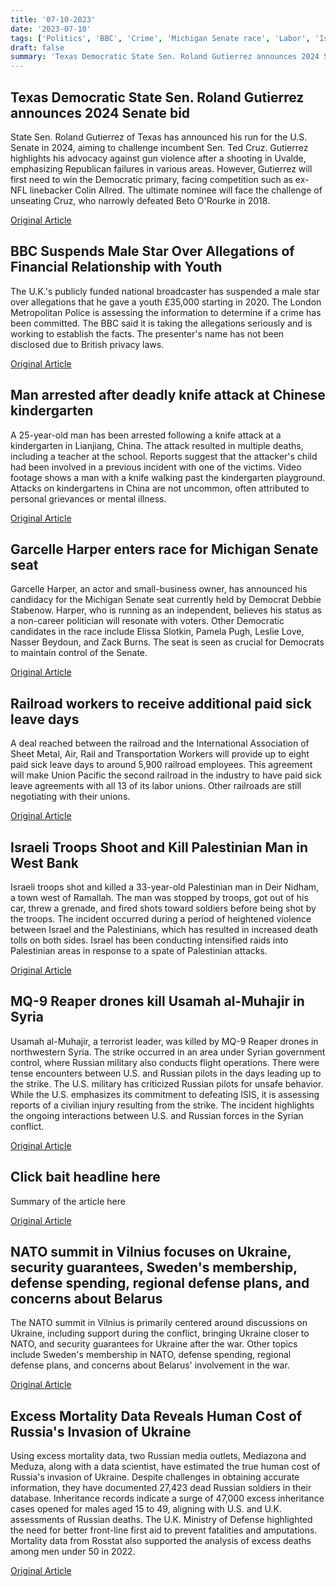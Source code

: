 ```yaml
---
title: '07-10-2023'
date: '2023-07-10'
tags: ['Politics', 'BBC', 'Crime', 'Michigan Senate race', 'Labor', 'Israeli-Palestinian Conflict', 'Syria, drone strike', 'Category tag here', 'NATO summit', 'War Casualties']
draft: false
summary: 'Texas Democratic State Sen. Roland Gutierrez announces 2024 Senate bid...'
---
```


## Texas Democratic State Sen. Roland Gutierrez announces 2024 Senate bid
State Sen. Roland Gutierrez of Texas has announced his run for the U.S. Senate in 2024, aiming to challenge incumbent Sen. Ted Cruz. Gutierrez highlights his advocacy against gun violence after a shooting in Uvalde, emphasizing Republican failures in various areas. However, Gutierrez will first need to win the Democratic primary, facing competition such as ex-NFL linebacker Colin Allred. The ultimate nominee will face the challenge of unseating Cruz, who narrowly defeated Beto O'Rourke in 2018.

[Original Article](https://abcnews.go.com/Politics/uvalde-area-democrat-enters-race-unseat-ted-cruz/story?id=100980599)

## BBC Suspends Male Star Over Allegations of Financial Relationship with Youth
The U.K.'s publicly funded national broadcaster has suspended a male star over allegations that he gave a youth £35,000 starting in 2020. The London Metropolitan Police is assessing the information to determine if a crime has been committed. The BBC said it is taking the allegations seriously and is working to establish the facts. The presenter's name has not been disclosed due to British privacy laws.

[Original Article](https://abcnews.go.com/International/wireStory/british-police-assessing-information-bbc-claim-presenter-paid-101007651)

## Man arrested after deadly knife attack at Chinese kindergarten
A 25-year-old man has been arrested following a knife attack at a kindergarten in Lianjiang, China. The attack resulted in multiple deaths, including a teacher at the school. Reports suggest that the attacker's child had been involved in a previous incident with one of the victims. Video footage shows a man with a knife walking past the kindergarten playground. Attacks on kindergartens in China are not uncommon, often attributed to personal grievances or mental illness.

[Original Article](https://abcnews.go.com/International/wireStory/man-knife-kills-6-people-kindergarten-china-arrested-100997995)

## Garcelle Harper enters race for Michigan Senate seat
Garcelle Harper, an actor and small-business owner, has announced his candidacy for the Michigan Senate seat currently held by Democrat Debbie Stabenow. Harper, who is running as an independent, believes his status as a non-career politician will resonate with voters. Other Democratic candidates in the race include Elissa Slotkin, Pamela Pugh, Leslie Love, Nasser Beydoun, and Zack Burns. The seat is seen as crucial for Democrats to maintain control of the Senate.

[Original Article](https://abcnews.go.com/Politics/wireStory/hill-harper-actor-csi-ny-good-doctor-running-101003446)

## Railroad workers to receive additional paid sick leave days
A deal reached between the railroad and the International Association of Sheet Metal, Air, Rail and Transportation Workers will provide up to eight paid sick leave days to around 5,900 railroad employees. This agreement will make Union Pacific the second railroad in the industry to have paid sick leave agreements with all 13 of its labor unions. Other railroads are still negotiating with their unions.

[Original Article](https://abcnews.go.com/Business/wireStory/union-pacific-railroad-tentative-deal-union-paid-sick-101005615)

## Israeli Troops Shoot and Kill Palestinian Man in West Bank
Israeli troops shot and killed a 33-year-old Palestinian man in Deir Nidham, a town west of Ramallah. The man was stopped by troops, got out of his car, threw a grenade, and fired shots toward soldiers before being shot by the troops. The incident occurred during a period of heightened violence between Israel and the Palestinians, which has resulted in increased death tolls on both sides. Israel has been conducting intensified raids into Palestinian areas in response to a spate of Palestinian attacks.

[Original Article](https://abcnews.go.com/International/wireStory/israeli-troops-kill-palestinian-suspect-west-bank-violence-100999852)

## MQ-9 Reaper drones kill Usamah al-Muhajir in Syria
Usamah al-Muhajir, a terrorist leader, was killed by MQ-9 Reaper drones in northwestern Syria. The strike occurred in an area under Syrian government control, where Russian military also conducts flight operations. There were tense encounters between U.S. and Russian pilots in the days leading up to the strike. The U.S. military has criticized Russian pilots for unsafe behavior. While the U.S. emphasizes its commitment to defeating ISIS, it is assessing reports of a civilian injury resulting from the strike. The incident highlights the ongoing interactions between U.S. and Russian forces in the Syrian conflict.

[Original Article](https://abcnews.go.com/International/us-drones-harassed-russian-jets-kill-top-islamic/story?id=100922941)

## Click bait headline here
Summary of the article here

[Original Article](https://abcnews.go.com/US/wireStory/turkish-president-ankara-approve-swedens-nato-membership-europeans-100999736)

## NATO summit in Vilnius focuses on Ukraine, security guarantees, Sweden's membership, defense spending, regional defense plans, and concerns about Belarus
The NATO summit in Vilnius is primarily centered around discussions on Ukraine, including support during the conflict, bringing Ukraine closer to NATO, and security guarantees for Ukraine after the war. Other topics include Sweden's membership in NATO, defense spending, regional defense plans, and concerns about Belarus' involvement in the war.

[Original Article](https://abcnews.go.com/Business/wireStory/ukraine-tops-nato-summit-agenda-defense-plans-swedens-100997906)

## Excess Mortality Data Reveals Human Cost of Russia's Invasion of Ukraine
Using excess mortality data, two Russian media outlets, Mediazona and Meduza, along with a data scientist, have estimated the true human cost of Russia's invasion of Ukraine. Despite challenges in obtaining accurate information, they have documented 27,423 dead Russian soldiers in their database. Inheritance records indicate a surge of 47,000 excess inheritance cases opened for males aged 15 to 49, aligning with U.S. and U.K. assessments of Russian deaths. The U.K. Ministry of Defense highlighted the need for better front-line first aid to prevent fatalities and amputations. Mortality data from Rosstat also supported the analysis of excess deaths among men under 50 in 2022.

[Original Article](https://abcnews.go.com/International/wireStory/russians-died-ukraine-data-shows-moscow-hides-100997994)
